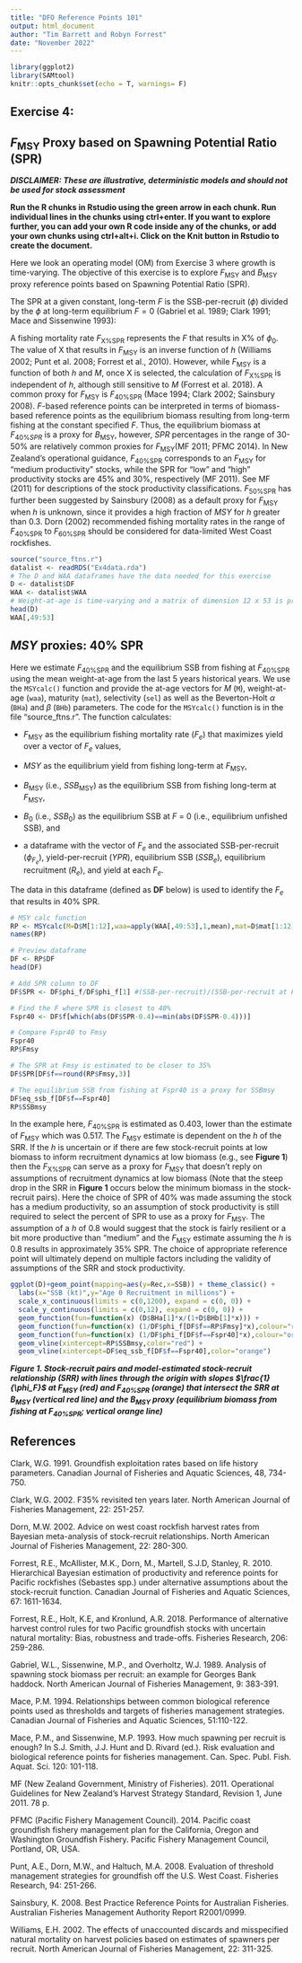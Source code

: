 ```yaml
---
title: "DFO Reference Points 101"
output: html_document
author: "Tim Barrett and Robyn Forrest"
date: "November 2022"
---
```

  
```r
library(ggplot2)
library(SAMtool)
knitr::opts_chunk$set(echo = T, warnings= F)
```

## Exercise 4:
## $F_\text{MSY}$ Proxy based on Spawning Potential Ratio (SPR)

***DISCLAIMER: These are illustrative, deterministic models and should not be used for stock assessment***
  
**Run the R chunks in Rstudio using the green arrow in each chunk. Run individual lines in the chunks using ctrl+enter. If you want to explore further, you can add your own R code inside any of the chunks, or add your own chunks using ctrl+alt+i. Click on the Knit button in Rstudio to create the document.**
  
Here we look an operating model (OM) from Exercise 3 where growth is time-varying. The objective of this exercise is to explore $F_\text{MSY}$ and $B_\text{MSY}$ proxy reference points based on Spawning Potential Ratio (SPR). 

The SPR at a given constant, long-term $F$ is the SSB-per-recruit ($\phi$) divided by the $\phi$ at long-term equilibrium $F = 0$ (Gabriel et al. 1989; Clark 1991; Mace and Sissenwine 1993): 

\begin{equation}
\tag{1}
{SPR_F=\frac{\phi_F}{\phi_0}}
\end{equation}

A fishing mortality rate $F_\text{X%SPR}$ represents the *F* that results in X% of $\phi_0$. The value of X that results in $F_\text{MSY}$ is an inverse function of $h$ (Williams 2002; Punt et al. 2008; Forrest et al., 2010). However, while $F_\text{MSY}$ is a function of both $h$ and $M$, once X is selected, the calculation of $F_\text{X%SPR}$ is independent of $h$, although still sensitive to $M$ (Forrest et al. 2018). A common proxy for $F_\text{MSY}$ is $F_\text{40%SPR}$ (Mace 1994; Clark 2002; Sainsbury 2008). *F*-based reference points can be interpreted in terms of biomass-based reference points as the equilibrium biomass resulting from long-term fishing at the constant specified *F*. Thus, the equilibrium biomass at $F_{40\%SPR}$ is a proxy for $B_\text{MSY}$, however, $SPR$ percentages in the range of 30-50% are relatively common proxies for $F_\text{MSY}$(MF 2011; PFMC 2014). In New Zealand’s operational guidance, $F_\text{40%SPR}$ corresponds to an $F_\text{MSY}$ for “medium productivity” stocks, while the SPR for “low” and “high” productivity stocks are 45% and 30%, respectively (MF 2011). See MF (2011) for descriptions of the stock productivity classifications. $F_\text{50%SPR}$ has further been suggested by Sainsbury (2008) as a default proxy for $F_\text{MSY}$ when $h$ is unknown, since it provides a high fraction of $MSY$ for $h$ greater than 0.3. Dorn (2002) recommended fishing mortality rates in the range of $F_\text{40%SPR}$ to $F_\text{60%SPR}$ should be considered for data-limited West Coast rockfishes.

```r
source("source_ftns.r")
datalist <- readRDS("Ex4data.rda")
# The D and WAA dataframes have the data needed for this exercise
D <- datalist$DF
WAA <- datalist$WAA
# Weight-at-age is time-varying and a matrix of dimension 12 x 53 is provided with the weights-at-age 0 to 11+ for 53 years
head(D)
WAA[,49:53]
```

## *MSY* proxies: 40% SPR

Here we estimate $F_\text{40%SPR}$ and the equilibrium SSB from fishing at $F_\text{40%SPR}$ using the mean weight-at-age from the last 5 years historical years. We use the `MSYcalc()` function and provide the at-age vectors for $M$ (`M`), weight-at-age (`waa`), maturity (`mat`), selectivity (`sel`) as well as the Beverton-Holt $\alpha$ (`BHa`) and $\beta$ (`BHb`) parameters. The code for the `MSYcalc()` function is in the file "source_ftns.r". The function calculates:

* $F_\text{MSY}$ as the equilibrium fishing mortality rate ($F_e$) that maximizes yield over a vector of $F_e$ values, 

* $MSY$ as the equilibrium yield from fishing long-term at $F_\text{MSY}$,

* $B_\text{MSY}$ (i.e., $SSB_\text{MSY}$) as the equilibrium SSB from fishing long-term at $F_\text{MSY}$,

* $B_{0}$ (i.e., $SSB_{0}$) as the equilibrium SSB at $F$ = 0 (i.e., equilibrium unfished SSB), and

* a dataframe with the vector of $F_e$ and the associated SSB-per-recruit ($\phi_{F_e}$), yield-per-recruit ($YPR$), equilibrium SSB ($SSB_e$), equilibrium recruitment ($R_e$), and yield at each $F_e$. 

The data in this dataframe (defined as **DF** below) is used to identify the $F_e$ that results in 40% SPR.

```r
# MSY calc function
RP <- MSYcalc(M=D$M[1:12],waa=apply(WAA[,49:53],1,mean),mat=D$mat[1:12],sel=D$sel[1:12],a=D$BHa[1],b=D$BHb[1])
names(RP)

# Preview dataframe 
DF <- RP$DF
head(DF)

# Add SPR column to DF
DF$SPR <- DF$phi_f/DF$phi_f[1] #(SSB-per-recruit)/(SSB-per-recruit at F=0)

# Find the F where SPR is closest to 40%
Fspr40 <- DF$f[which(abs(DF$SPR-0.4)==min(abs(DF$SPR-0.4)))]

# Compare Fspr40 to Fmsy
Fspr40
RP$Fmsy

# The SPR at Fmsy is estimated to be closer to 35%
DF$SPR[DF$f==round(RP$Fmsy,3)]

# The equilibrium SSB from fishing at Fspr40 is a proxy for SSBmsy
DF$eq_ssb_f[DF$f==Fspr40]
RP$SSBmsy
```

In the example here, $F_\text{40%SPR}$ is estimated as 0.403, lower than the estimate of $F_\text{MSY}$ which was 0.517. The $F_\text{MSY}$ estimate is dependent on the $h$ of the SRR. If the $h$ is uncertain or if there are few stock-recruit points at low biomass to inform recruitment dynamics at low biomass (e.g., see **Figure 1**) then the $F_\text{X%SPR}$ can serve as a proxy for $F_\text{MSY}$ that doesn't reply on assumptions of recruitment dynamics at low biomass (Note that the steep drop in the SRR in **Figure 1** occurs below the minimum biomass in the stock-recruit pairs). Here the choice of SPR of 40% was made assuming the stock has a medium productivity, so an assumption of stock productivity is still required to select the percent of SPR to use as a proxy for $F_\text{MSY}$. The assumption of a $h$ of 0.8 would suggest that the stock is fairly resilient or a bit more productive than "medium" and the $F_\text{MSY}$ estimate assuming the $h$ is 0.8 results in approximately 35% SPR. The choice of appropriate reference point will ultimately depend on multiple factors including the validity of assumptions of the SRR and stock productivity.

```r
ggplot(D)+geom_point(mapping=aes(y=Rec,x=SSB)) + theme_classic() +
  labs(x="SSB (kt)",y="Age 0 Recruitment in millions") +
  scale_x_continuous(limits = c(0,1200), expand = c(0, 0)) +
  scale_y_continuous(limits = c(0,12), expand = c(0, 0)) +
  geom_function(fun=function(x) (D$BHa[1]*x/(1+D$BHb[1]*x))) +
  geom_function(fun=function(x) (1/DF$phi_f[DF$f==RP$Fmsy]*x),colour="red",linetype=2) +
  geom_function(fun=function(x) (1/DF$phi_f[DF$f==Fspr40]*x),colour="orange",linetype=2) +
  geom_vline(xintercept=RP$SSBmsy,color="red") +
  geom_vline(xintercept=DF$eq_ssb_f[DF$f==Fspr40],color="orange") 
```

<i><b>Figure 1. Stock-recruit pairs and model-estimated stock-recruit relationship (SRR) with lines through the origin with slopes $\frac{1}{\phi_F}$ at $F_\text{MSY}$ (red) and $F_\text{40%SPR}$ (orange) that intersect the SRR at $B_\text{MSY}$ (vertical red line) and the $B_\text{MSY}$ proxy (equilibrium biomass from fishing at $F_\text{40%SPR}$; vertical orange line)</i></b> 
<br>

## References

Clark, W.G. 1991. Groundfish exploitation rates based on life history parameters. Canadian Journal of Fisheries and Aquatic Sciences, 48, 734-750.

Clark, W.G. 2002. F35% revisited ten years later. North American Journal of Fisheries Management, 22: 251-257.

Dorn, M.W. 2002. Advice on west coast rockfish harvest rates from Bayesian meta-analysis of stock-recruit relationships. North American Journal of Fisheries Management, 22: 280-300.

Forrest, R.E., McAllister, M.K., Dorn, M., Martell, S.J.D, Stanley, R. 2010. Hierarchical Bayesian estimation of productivity and reference points for Pacific rockfishes (Sebastes spp.) under alternative assumptions about the stock-recruit function. Canadian Journal of Fisheries and Aquatic Sciences, 67: 1611-1634.

Forrest, R.E., Holt, K.E, and Kronlund, A.R. 2018. Performance of alternative harvest control rules for two Pacific groundfish stocks with uncertain natural mortality: Bias, robustness and trade-offs. Fisheries Research, 206: 259-286.

Gabriel, W.L., Sissenwine, M.P., and Overholtz, W.J. 1989. Analysis of spawning stock biomass per recruit: an example for Georges Bank haddock. North American Journal of Fisheries Management, 9: 383-391.

Mace, P.M. 1994. Relationships between common biological reference points used as thresholds and targets of fisheries management strategies. Canadian Journal of Fisheries and Aquatic Sciences, 51:110-122.

Mace, P.M., and Sissenwine, M.P. 1993. How much spawning per recruit is enough? In S.J. Smith, J.J. Hunt and D. Rivard (ed.). Risk evaluation and biological reference points for fisheries management. Can. Spec. Publ. Fish. Aquat. Sci. 120: 101-118. 

MF (New Zealand Government, Ministry of Fisheries). 2011. Operational Guidelines for New Zealand’s Harvest Strategy Standard, Revision 1, June 2011. 78 p.

PFMC (Pacific Fishery Management Council). 2014. Pacific coast groundfish fishery management plan for the California, Oregon and Washington Groundfish Fishery. Pacific Fishery Management Council, Portland, OR, USA. 

Punt, A.E., Dorn, M.W., and Haltuch, M.A. 2008. Evaluation of threshold management strategies for groundfish off the U.S. West Coast. Fisheries Research, 94: 251-266.

Sainsbury, K. 2008. Best Practice Reference Points for Australian Fisheries. Australian Fisheries Management Authority Report R2001/0999.

Williams, E.H. 2002. The effects of unaccounted discards and misspecified natural mortality on harvest policies based on estimates of spawners per recruit. North American Journal of Fisheries Management, 22: 311-325. 


